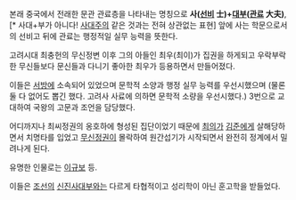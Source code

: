 본래 중국에서 전래한 문관 관료층을 나타내는 명칭으로 '''사([[선비]] 士)+[[대부#s-10|대부]]([[관료]] 大夫)''',[* 사대+부가 아니다! [[사대주의]] 같은 것과는 전혀 상관없는 표현] 앞에 사는 학문으로서의 선비고 뒤에 관료는 행정적일 실무 능력을 뜻한다.

고려시대 최충헌의 무신정변 이후 그의 아들인 최우(최이)가 집권을 하게되고 우락부락한 무신들보다 문신들과 다니기 좋아한 최우가 등용하면서 만들어졌다.

이들은 [[서방]]에 소속되어 있었으며 문학적 소양과 행정 실무 능력를 우선시했으며 (물론 둘 다 없어도 뽑긴 했다. 고려사 사료에 의하면 문학적 소량을 우선시했다.) 3번으로 교대하여 국왕의 고문과 조언을 담당했다.

어디까지나 최씨정권의 옹호하에 형성된 집단이었기 때문에 [[최의]]가 [[김준]]에게 살해당하면서 치명타를 입었고 [[무신정권]]이 몰락하여 원간섭기가 시작되면서 완전히 정계에서 밀려나게 된다.

유명한 인물로는 [[이규보]] 등. 

이들은 [[조선]]의 [[신진사대부]]와는 다르게 타협적이고 성리학이 아닌 훈고학을 받들었다.
